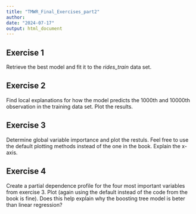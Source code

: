 ```yaml
---
title: "TMWR_Final_Exercises_part2"
author: 
date: "2024-07-17"
output: html_document
---
```


## Exercise 1

Retrieve the best model and fit it to the _rides_train_ data set.


## Exercise 2

Find local explanations for how the model predicts the 1000th and 10000th observation in the training data set.  Plot the results.


## Exercise 3

Determine global variable importance and plot the restuls.  Feel free to use the default plotting methods instead of the one in the book.  Explain the x-axis.


## Exercise 4

Create a partial dependence profile for the four most important variables from exercise 3.  Plot (again using the default instead of the code from the book is fine).  Does this help explain why the boosting tree model is beter than linear regression?
